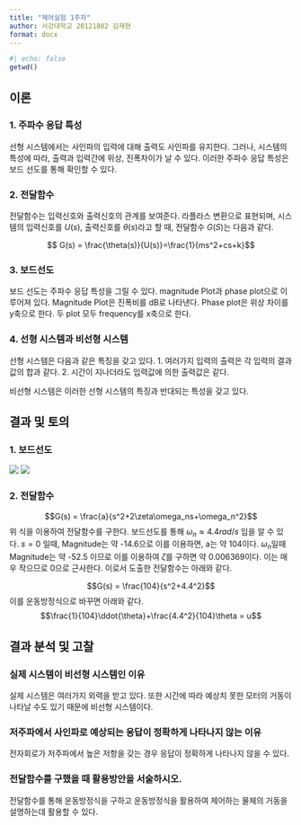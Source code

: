 ```yaml
---
title: "제어실험 1주차"
author: 서강대학교 20121802 김재현
format: docx
---
```

```r
#| echo: false
getwd()
```
## 이론

### 1. 주파수 응답 특성
선형 시스템에서는 사인파의 입력에 대해 출력도 사인파를 유지한다. 그러나, 시스템의 특성에 따라, 출력과 입력간에 위상, 진폭차이가 날 수 있다. 이러한 주파수 응답 특성은 보드 선도를 통해 확인할 수 있다.

### 2. 전달함수
전달함수는 입력신호와 출력신호의 관계를 보여준다. 라플라스 변환으로 표현되며, 시스템의 입력신호를 $U(s)$, 출력신호를 $\theta(s)$라고 할 때, 전달함수 $G(S)$는 다음과 같다.

$$ G(s) = \frac{\theta(s)}{U(s)}=\frac{1}{ms^2+cs+k}$$

### 3. 보드선도

보드 선도는 주파수 응답 특성을 그릴 수 있다. magnitude Plot과 phase plot으로 이루어져 있다. Magnitude Plot은 진폭비를 dB로 나타낸다. Phase plot은 위상 차이를 y축으로 한다. 두 plot 모두 frequency를 x축으로 한다.

### 4. 선형 시스템과 비선형 시스템 

선형 시스템은 다음과 같은 특징을 갖고 있다.
1. 여러가지 입력의 출력은 각 입력의 결과값의 합과 같다.
2. 시간이 지나더라도 입력값에 의한 출력값은 같다.

비선형 시스템은 이러한 선형 시스템의 특징과 반대되는 특성을 갖고 있다.


## 결과 및 토의

### 1. 보드선도

![](./images/freq-mag.png)
![](./images/freq-phase.png)


### 2. 전달함수

$$G(s) = \frac{a}{s^2+2\zeta\omega_ns+\omega_n^2}$$
위 식을 이용하여 전달함수를 구한다. 보드선도를 통해 $\omega_n \approx 4.4 rad/s$ 임을 알 수 있다. $s=0$ 일때, Magnitude는 약 -14.6으로 이를 이용하면, a는 약 104이다. $\omega_n$일때 Magnitude는 약 -52.5 이므로 이를 이용하여 $\zeta$를 구하면 약 0.006369이다. 이는 매우 작으므로 0으로 근사한다. 이로서 도출한 전달함수는 아래와 같다.

$$G(s) = \frac{104}{s^2+4.4^2}$$
이를 운동방정식으로 바꾸면 아래와 같다.
$$\frac{1}{104}\ddot{\theta}+\frac{4.4^2}{104}\theta = u$$


## 결과 분석 및 고찰

### 실제 시스템이 비선형 시스템인 이유

실제 시스템은 여러가지 외력을 받고 있다. 또한 시간에 따라 예상치 못한 모터의 거동이 나타날 수도 있기 때문에 비선형 시스템이다.

### 저주파에서 사인파로 예상되는 응답이 정확하게 나타나지 않는 이유

전자회로가 저주파에서 높은 저항을 갖는 경우 응답이 정확하게 나타나지 않을 수 있다.

### 전달함수를 구했을 때 활용방안을 서술하시오.

전달함수를 통해 운동방정식을 구하고 운동방정식을 활용하여 제어하는 물체의 거동을 설명하는데 활용할 수 있다.